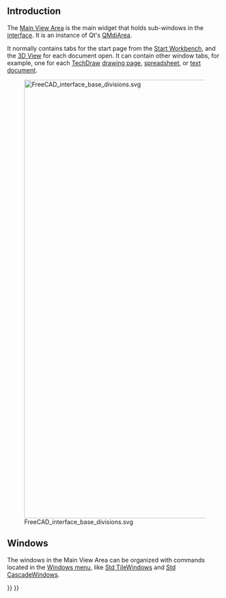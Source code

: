 <languages/>
<translate>

== Introduction == <!--T:1-->

<!--T:2-->
The [[Main_View_Area|Main View Area]] is the main widget that holds sub-windows in the [[interface|interface]]. It is an instance of Qt's [https://doc.qt.io/qt-5/qmdiarea.html QMdiArea].

<!--T:3-->
It normally contains tabs for the start page from the [[Start_Workbench|Start Workbench]], and the [[3D_View|3D View]] for each document open. It can contain other window tabs, for example, one for each [[TechDraw_Workbench|TechDraw]] [[TechDraw_PageDefault|drawing page]], [[Spreadsheet|spreadsheet]], or [[Std_TextDocument|text document]].

<!--T:4-->
[[File:FreeCAD_interface_base_divisions.svg|1024px]]

<!--T:5-->
{{Caption|The Main View Area is denoted by the number 1, and can hold various window tabs, principally the start page and the [[3D_View|3D View]].}}

== Windows == <!--T:6-->

<!--T:7-->
The windows in the Main View Area can be organized with commands located in the [[Std_Windows_Menu|Windows menu]], like [[Std_TileWindows|Std TileWindows]] and [[Std CascadeWindows|Std CascadeWindows]].


</translate>
{{Interface navi{{#translation:}}}}
{{Userdocnavi{{#translation:}}}}